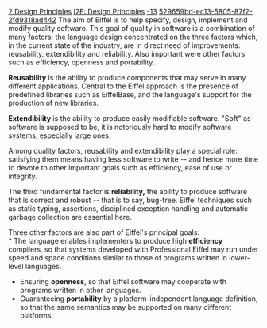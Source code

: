 [[Property:title|2 Design Principles]]
[[Property:link_title|I2E: Design Principles]]
[[Property:weight|-13]]
[[Property:uuid|529659bd-ec13-5805-87f2-2fd9318ad442]]
The aim of Eiffel is to help specify, design, implement and modify quality software. This goal of quality in software is a combination of many factors; the language design concentrated on the three factors which, in the current state of the industry, are in direct need of improvements: reusability, extendibility and reliability. Also important were other factors such as efficiency, openness and portability. 

'''Reusability''' is the ability to produce components that may serve in many different applications. Central to the Eiffel approach is the presence of predefined libraries such as EiffelBase, and the language's support for the production of new libraries. 

'''Extendibility''' is the ability to produce easily modifiable software. "Soft" as software is supposed to be, it is notoriously hard to modify software systems, especially large ones. 

Among quality factors, reusability and extendibility play a special role: satisfying them means having less software to write -- and hence more time to devote to other important goals such as efficiency, ease of use or integrity. 

The third fundamental factor is '''reliability, ''' the ability to produce software that is correct and robust -- that is to say, bug-free. Eiffel techniques such as static typing, assertions, disciplined exception handling and automatic garbage collection are essential here. 

Three other factors are also part of Eiffel's principal goals: <br/>
* The language enables implementers to produce high '''efficiency''' compilers, so that systems developed with Professional Eiffel may run under speed and space conditions similar to those of programs written in lower-level languages. 
* Ensuring '''openness''', so that Eiffel software may cooperate with programs written in other languages. 
* Guaranteeing '''portability''' by a platform-independent language definition, so that the same semantics may be supported on many different platforms. 





